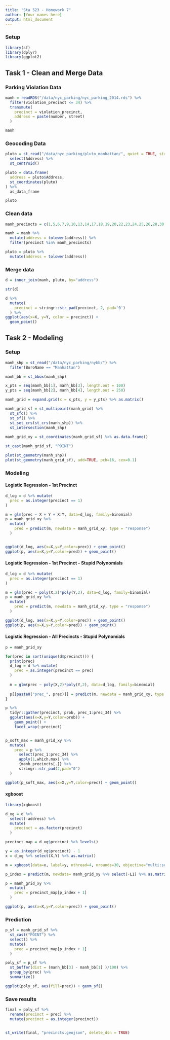 ```yaml
---
title: "Sta 523 - Homework 7"
author: [Your names here]
output: html_document
---
```



### Setup

```r
library(sf)
library(dplyr)
library(ggplot2)
```

## Task 1 - Clean and Merge Data

### Parking Violation Data

```r
manh = readRDS("/data/nyc_parking/nyc_parking_2014.rds") %>%
  filter(violation_precinct <= 34) %>%
  transmute(
    precinct = violation_precinct,
    address = paste(number, street)
  )

manh
```

### Geocoding Data

```r
pluto = st_read("/data/nyc_parking/pluto_manhattan/", quiet = TRUE, stringsAsFactors = FALSE) %>%
  select(Address) %>%
  st_centroid() 

pluto = data.frame(
  address = pluto$Address, 
  st_coordinates(pluto)
) %>% 
  as_data_frame

pluto
```

### Clean data

```r
manh_precincts = c(1,5,6,7,9,10,13,14,17,18,19,20,22,23,24,25,26,28,30,32,33,34)

manh = manh %>% 
  mutate(address = tolower(address)) %>%
  filter(precinct %in% manh_precincts)

pluto = pluto %>% 
  mutate(address = tolower(address))
```


### Merge data

```r
d = inner_join(manh, pluto, by="address")

str(d)

d %>%
  mutate(
    precinct = stringr::str_pad(precinct, 2, pad='0')
  ) %>%
ggplot(aes(x=X, y=Y, color = precinct)) +
  geom_point()
```


## Task 2 - Modeling

### Setup

```r
manh_shp = st_read("/data/nyc_parking/nybb/") %>%
  filter(BoroName == "Manhattan")

manh_bb = st_bbox(manh_shp)

x_pts = seq(manh_bb[1], manh_bb[3], length.out = 100)
y_pts = seq(manh_bb[2], manh_bb[4], length.out = 250)

manh_grid = expand.grid(x = x_pts, y = y_pts) %>% as.matrix()

manh_grid_sf = st_multipoint(manh_grid) %>% 
  st_sfc() %>% 
  st_sf() %>%
  st_set_crs(st_crs(manh_shp)) %>%
  st_intersection(manh_shp)
 
manh_grid_xy = st_coordinates(manh_grid_sf) %>% as.data.frame()

st_cast(manh_grid_sf, "POINT")

plot(st_geometry(manh_shp))
plot(st_geometry(manh_grid_sf), add=TRUE, pch=16, cex=0.1)
```

### Modeling

#### Logistic Regression - 1st Precinct

```r
d_log = d %>% mutate(
  prec = as.integer(precinct == 1)
)

m = glm(prec ~ X + Y + X:Y, data=d_log, family=binomial)  
p = manh_grid_xy %>% 
  mutate(
    pred = predict(m, newdata = manh_grid_xy, type = "response")
  )


ggplot(d_log, aes(x=X,y=Y,color=prec)) + geom_point()
ggplot(p, aes(x=X,y=Y,color=pred)) + geom_point()
```

#### Logistic Regression - 1st Precinct - Stupid Polynomials

```r
d_log = d %>% mutate(
  prec = as.integer(precinct == 1)
)

m = glm(prec ~ poly(X,2)*poly(Y,2), data=d_log, family=binomial)  
p = manh_grid_xy %>% 
  mutate(
    pred = predict(m, newdata = manh_grid_xy, type = "response")
  )

ggplot(d_log, aes(x=X,y=Y,color=prec)) + geom_point()
ggplot(p, aes(x=X,y=Y,color=pred)) + geom_point()
```

#### Logistic Regression - All Precincts - Stupid Polynomials

```r
p = manh_grid_xy

for(prec in sort(unique(d$precinct))) {
  print(prec)
  d_log = d %>% mutate(
    prec = as.integer(precinct == prec)
  )
  
  m = glm(prec ~ poly(X,2)*poly(Y,2), data=d_log, family=binomial)  
  
  p[[paste0("prec_", prec)]] = predict(m, newdata = manh_grid_xy, type = "response")
}

p %>%
  tidyr::gather(precinct, prob, prec_1:prec_34) %>%
  ggplot(aes(x=X,y=Y,color=prob)) + 
    geom_point() + 
    facet_wrap(~precinct)


p_soft_max = manh_grid_xy %>%
  mutate(
    prec = p %>% 
      select(prec_1:prec_34) %>%
      apply(1,which.max) %>%
      {manh_precincts[.]} %>%
      stringr::str_pad(2,pad="0")
  )

ggplot(p_soft_max, aes(x=X,y=Y,color=prec)) + geom_point()
```

#### xgboost

```r
library(xgboost)

d_xg = d %>%
  select(-address) %>%
  mutate(
    precinct = as.factor(precinct)
  )

precinct_map = d_xg$precinct %>% levels()

y = as.integer(d_xg$precinct) - 1
x = d_xg %>% select(X,Y) %>% as.matrix()

m = xgboost(data=x, label=y, nthread=4, nrounds=30, objective="multi:softmax", num_class=length(precinct_map))

p_index = predict(m, newdata= manh_grid_xy %>% select(-L1) %>% as.matrix())

p = manh_grid_xy %>%
  mutate(
    prec = precinct_map[p_index + 1]
  )

ggplot(p, aes(x=X,y=Y,color=prec)) + geom_point()
```


### Prediction

```r
p_sf = manh_grid_sf %>%
  st_cast("POINT") %>%
  select() %>%
  mutate(
    prec = precinct_map[p_index + 1]
  )

poly_sf = p_sf %>%
  st_buffer(dist = (manh_bb[3] - manh_bb[1] )/100) %>%
  group_by(prec) %>%
  summarize()

ggplot(poly_sf, aes(fill=prec)) + geom_sf()
```

### Save results

```r
final = poly_sf %>%
  rename(precinct = prec) %>%
  mutate(precinct = as.integer(precinct))


st_write(final, "precincts.geojson", delete_dsn = TRUE)
```
